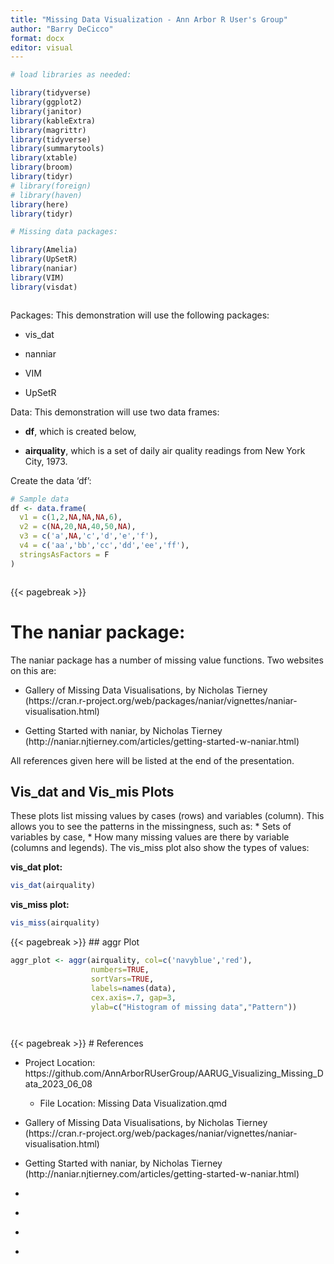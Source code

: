```yaml
---
title: "Missing Data Visualization - Ann Arbor R User's Group"
author: "Barry DeCicco"
format: docx
editor: visual
---
```


```r

# load libraries as needed:

library(tidyverse)
library(ggplot2)
library(janitor)
library(kableExtra)
library(magrittr)
library(tidyverse)
library(summarytools)
library(xtable)
library(broom)
library(tidyr)
# library(foreign)
# library(haven)
library(here)
library(tidyr)

# Missing data packages:

library(Amelia)
library(UpSetR)
library(naniar)
library(VIM)
library(visdat)



```

Packages:
This demonstration will use the following packages:<p>
-   vis_dat<p>
-   nanniar<p>
-   VIM<p>
-   UpSetR<p>

Data:
This demonstration will use two data frames: <p>

-   **df**, which is created below, <p>
-   **airquality**, which is a set of daily air quality readings from New York City, 1973.<p>
<p>
<p>

Create the data 'df':<p>
```r

# Sample data
df <- data.frame(
  v1 = c(1,2,NA,NA,NA,6),
  v2 = c(NA,20,NA,40,50,NA),
  v3 = c('a',NA,'c','d','e','f'),
  v4 = c('aa','bb','cc','dd','ee','ff'),
  stringsAsFactors = F
)



```

{{< pagebreak >}}

# The **naniar** package:

The naniar package has a number of missing value functions.
Two websites on this are:

-   Gallery of Missing Data Visualisations, by Nicholas Tierney (https://cran.r-project.org/web/packages/naniar/vignettes/naniar-visualisation.html) <p>

-   Getting Started with naniar, by Nicholas Tierney (http://naniar.njtierney.com/articles/getting-started-w-naniar.html)

All references given here will be listed at the end of the presentation.


## Vis_dat and Vis_mis Plots

These plots list missing values by cases (rows) and variables (column). This allows you to see the patterns in the missingness, such as: \* Sets of variables by case, \* How many missing values are there by variable (columns and legends). The vis_miss plot also show the types of values:<p>

**vis_dat plot:**


```r

vis_dat(airquality)

```


**vis_miss plot:**


```r

vis_miss(airquality)

```




{{< pagebreak >}}
## aggr Plot

 
```r

aggr_plot <- aggr(airquality, col=c('navyblue','red'), 
                  numbers=TRUE, 
                  sortVars=TRUE, 
                  labels=names(data), 
                  cex.axis=.7, gap=3, 
                  ylab=c("Histogram of missing data","Pattern"))




```


{{< pagebreak >}}
# References

-   Project Location: https://github.com/AnnArborRUserGroup/AARUG_Visualizing_Missing_Data_2023_06_08

    <p>

    -   File Location: Missing Data Visualization.qmd

        <p>

-   Gallery of Missing Data Visualisations, by Nicholas Tierney (https://cran.r-project.org/web/packages/naniar/vignettes/naniar-visualisation.html)

    <p>

-   Getting Started with naniar, by Nicholas Tierney (http://naniar.njtierney.com/articles/getting-started-w-naniar.html)

    <p>

-   <p>

-   <p>

-   <p>

-   <p>
